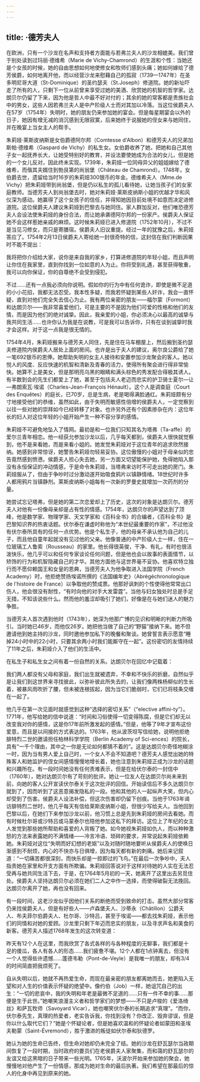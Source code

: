 ```yaml
---
---
---
```

title: ·德芳夫人
---




在欧洲，只有一个沙龙在名声和支持者方面能与若弗兰夫人的沙龙相媲美。我们曾于别处读到过玛丽·德维希（Marie de Vichy-Chamrond）的生涯和个性：当她还是个女孩的时候，她的自由思想如何地使修女和牧师们感到头痛；她如何嫁给了德芳侯爵，如何地离开他，而以经营沙龙来慰藉自己的孤寂（1739—1747年）在圣多明尼哥大道（St-Dominique）的圣约瑟夫（St.Joseph）修道院。她的新址吓走了所有的人，只剩下一位从前曾来享受过她的美酒、欣赏她的机智的哲学家。达朗贝尔仍留了下来，因为他是哲人中最不好对付的；其余的她的常客都是贵族社会中的男女，这些人因若弗兰夫人是中产阶级人士而对其加以冷落。当这位侯爵夫人在57岁（1754年）失明时，她的朋友仍来参加她的宴会。但是每星期宴会以外的日子，她因有增无减的消沉感到无限寂寞，后来她终于说服她的侄女来与她同住，并在晚宴上当女主人的帮手。

朱莉娅·莱斯皮纳斯是女伯爵德阿尔邦（Comtesse d'Albon）和德芳夫人的兄弟加斯帕·德维希（Gaspard de Vichy）的私生女。女伯爵收养了她，把她和自己其他子女一起抚养长大，让她受特别好的教育，并设法要使她成为合法的女儿，但是她的一个女儿反对，因此终未实现。1739年，朱莉娅一位同母异父的姐姐嫁给了德维希，而偕其夫婿住到勃艮第的尚翁堡（Château de Chamrond）。1748年，女伯爵去世，遗留给当时16岁的朱莉娅300银币的年金。德维希夫人（Mme.de Vichy）把朱莉娅带到尚翁堡，但是仍以私生的孤儿看待她，让她当孩子们的女家庭教师。当德芳夫人到尚翁堡去时，她对朱莉娅·莱斯皮纳斯小姐的优越才华和风仪深为感动。她赢得了这个女孩子的信任，并得知她因目前处境不如意而决定进修道院。这位侯爵夫人建议朱莉娅到巴黎去与她同住。家人群加反对，他们唯恐德芳夫人会设法使朱莉娅的身份合法，而让她承袭德阿尔邦的一份家产。侯爵夫人保证她不会这样惹她亲戚的麻烦。这时候朱莉娅已进入修道院（1752年10月），不过不是当见习修女，而只是寄膳宿。侯爵夫人旧议重提。经过一年的犹豫之后，朱莉娅答应了。1754年2月13日侯爵夫人寄给她一封很奇特的信，这封信在我们判断因果时不能不提出：

我将把你介绍给大家，说你是来自我的家乡，打算进修道院的年轻小姐，而且声明让你住在我家里，直到你找到一位如意的人为止。你将受到礼遇，甚至获得敬重，我可以向你保证，你的自尊绝不会受到侵犯。

不过……还有一点我必须向你说明。假如你的行为中有任何诡诈，即使是微不足道的小小花招，我都无法忍受。我本性多疑，而我若怀疑到某些人奸诈，我会一直怀疑，直到对他们完全失去信心为止。我有两位亲密的朋友——福尔蒙（Formont）和达朗贝尔——我非常喜爱他们，可是主要的不是因为他们可爱的性格和他们的友情，而是因为他们的绝对诚挚。因此，我亲爱的小姐，你必须决心以最高的诚挚与我共同生活……也许你认为我是在说教，可是我可以告诉你，只有在谈到诚挚时我才会这样。对于这一点我是很无情的。



1754年4月，朱莉娅搬来与德芳夫人同住，先是住在马车棚屋上，然后搬到圣约瑟夫修道院内侯爵夫人居处上面的房间。也许是出于夫人的建议，奥尔良公爵给了她一笔692银币的恩俸。她帮助失明的女主人接待和安置参加沙龙聚会的客人。她以悦人的风度、反应快速的机智和清新及青春的活力，使得所有聚会进行得非常愉快。她算不上是美女，但是那明亮乌黑的眼睛和满头棕色的秀发配合得极其诱人。有半数到会的先生们都爱上了她，甚至于包括夫人老迈而忠实的护卫骑士夏尔—让—弗朗索瓦·埃诺（Charles-Jean-François Hénault）。这个人是调查庭（Court des Enquêtes）的庭长，已70岁，总是生病，老是喝得满脸通红。朱莉娅颇有分寸地接受他们的恭维，虽然如此，由于失明而敏感性倍增的侯爵夫人，一定觉察到以往一些对她的崇拜如今已经转移了对象。也许另外还有个因素掺杂在内：这位年长的妇人对这位年轻的小姐开始产生一种不容分享的感情。

朱莉娅不可避免地坠入了情网。最初是和一位我们只知其名为塔弗（Ta-affe）的爱尔兰青年相恋。他一经获允参加沙龙以后，几乎每天都到，侯爵夫人很快就觉察到，他不是来看她，而是来看小姐的。她发觉朱莉娅对于这位青年的追求欣然接纳。她感到非常惊讶，她警告朱莉娅勿轻易妥协。这位傲慢的小姐对于母亲似的忠告竟然感到愤懑。侯爵夫人担心失去她，另一方面又切望能保护她，免得她陷入那没有永恒保证的冲动情感，于是命令朱莉娅，当塔弗来访时不可走出她的房门。朱莉娅服从了，但由于争吵时过分激动遂开始吸食鸦片以镇静情绪。18世纪时许多人都用鸦片当镇静剂。莱斯皮纳斯小姐每有一次新的罗曼史就增加一次药剂的分量。

她尝试忘记塔弗，但是她的第二次恋爱却上了历史，这次的对象是达朗贝尔。德芳夫人对他有一份像母亲却是占有性的情感。1754年，达朗贝尔的声望达到了顶峰，他是数学家、物理学家、天文学家和《百科全书》的合编者，《百科全书》是巴黎知识界的热衷话题。伏尔泰在谦虚时称他为“本世纪最重要的作家”，不过他没有伏尔泰所具有的任何一点优势。他是个私生子，他的母亲不承认他为自己的儿子，而且他自童年起就没有见过他的父亲。他像普通的中产阶级人士一样，住在一位玻璃工人鲁索（Rousseau）的家里。他长得很英俊，干净、有礼，有时也很活泼快乐，他几乎可以和任何专家谈论任何问题，但是他也会以故事的表面情节，以矫饰的行为和机智隐藏自己的才华。其他方面他与这世界毫不妥协。他喜欢特立独行而不愿仰赖国王和女皇的恩典，当德芳夫人为他争取进入法国学院（French Academy）时，他拒绝赞扬埃诺所撰的《法国编年史》（Abrégéchronologique de l'histoire de France）以争取他的赞成票。他那好讽刺的个性使得他常常出口伤人，他会很没有耐性，“有时向他的对手大发雷霆”。当他与妇女独处时总是手足无措，不知该说些什么。然而他的羞涩却吸引了她们，好像是在与她们迷人的魅力争胜。

当德芳夫人首次遇到他时（1743年），她深为他那广博的见识和明晰的判断力所吸引。当时她已46岁，而他仅26岁。她把他当做了自己的“野猫”接纳下来。她不但邀请他到她主持的沙龙，同时邀他参加私下的晚餐和聚谈。她曾誓言表示愿意“睡掉24小时中的22小时，只要其余两小时我们能厮守在一起”。这份密切的友情持续了11年之后，朱莉娅介入了他们的生活中。

在私生子和私生女之间有着一份自然的关系。达朗贝尔在回忆中记载着：

我们两人都没有父母和家庭，我们出生就被遗弃，不幸和不快乐的折磨，自然似乎是让我们到这世界来寻找彼此，以弥补彼此所失去的，让我们像两株杨柳似的生长着，被暴风雨吹折了腰，但未被连根拔起，因为当它们脆弱时，它们已将枝条交缠在一起了。



他几乎在第一次见面时就感觉到这种“选择的密切关系”（“elective affini-ty”）。1771年，他写给她的信中说道：“时间和习俗使得一切变得陈腐，但是它们却无以改变我对你的感情，这是你17年前所激发起的感情。”但是，他等了9年才宣布这份爱意，而且是以间接的方式表达的。1763年，他从波茨坦写信给她，说明他拒绝腓特烈二世的邀请担任柏林科学学院（Berlin Academy of Sci-ences）的院长，具有“一千个理由，其中之一你是无论如何都猜不着的”。这是达朗贝尔奇怪地糊涂一时，因为当有男人爱上自己时，一个女人不会不知道吧？德芳夫人感觉出她的特殊客人和她监护的侄女间感情慢慢地增长着，她也注意到朱莉娅正成为沙龙的话题和兴趣所在。有一段时间她没有任何责难表示，但是在给伏尔泰的一封信中（1760年），她对达朗贝尔有了苛刻的批评。她让一位友人在达朗贝尔尚未来到前，向她的客人公开宣读伏尔泰关于这次批评的回信。开始读信后不多久达朗贝尔就到了，因而听到了这恶意揭发隐私的一段。他和其他的人一起纵声大笑，但内心却受到了伤害。侯爵夫人设法补偿，但这次伤害却仍留下创痕。当他于1763年谒访腓特烈二世时，他几乎每天有信给莱斯皮纳斯小姐，但很少写给夫人。当他回到巴黎以后，在她们下来参加沙龙以前，他习惯上总是先到朱莉娅的房间去看她。而有时候杜尔哥或沙特吕或马蒙泰尔也陪他参加这私下的拜访。这位上了年纪的女主人发觉到那些她所帮助和喜爱的人背叛了她。如今她视朱莉娅如仇人，而以种种激怒的方法来表露她的不满情绪——冷言冷语、琐碎的要求，并常说起朱莉娅依赖她。朱莉娅对这位“失明而好幻想的老妪”以及对随时随地要听从侯爵夫人的使唤日渐感到不耐烦，内心的不快亦与日俱增，因为每天都有新的刺痛。她后来记叙道：“一切痛苦都很深刻，而快乐却是一掠即过的飞鸟。”在最后一次争吵中，夫人指责她在家里和开支方面有所欺骗。朱莉娅回答说对于这样对待她的人实在无法忍受再与她共同生活下去，于是，在1764年5月初的一天，她离开了这里出去另觅住处。侯爵夫人坚持达朗贝尔必须在她们二人之中作一选择，而使得破裂无法挽回。达朗贝尔离开了她，再也没有回来。

有一段时间，这老沙龙似乎因他们关系的断绝而受到致命的打击。虽然大部分常客仍来找侯爵夫人，但是有好些人——卢森堡夫人、沙蒂永（Châtillon）公爵夫人、布夫菲尔伯爵夫人、杜尔哥、沙特吕，甚至于埃诺——都去找朱莉娅，表示他们的同情和对她的爱顾。沙龙里只剩下年迈而忠实的朋友，以及寻求声名和美食的新客。德芳夫人描述1768年发生的这次转变道：

昨天有12个人在这里，而我欣赏了各式各样的与各种程度的无聊事，我们都是十足的傻瓜，各人有各人的形态……我们疲惫不堪。12个人都在1点钟离去，但没有一个人觉得些许遗憾……蓬德韦勒（Pont-de-Veyle）是我唯一的朋友，却有3/4的时间简直把我烦死了。



自从失明以后，她就不再热爱生命，而现在最亲密的朋友都离她而去，她更陷入无望和对人生的价值表示怀疑的绝望中。像约伯（Job）一样，她诅咒自己的出生：“一切的悲哀中，我的失明和年老是最微不足道的……只有一件不幸的事……那便是生于此世。”她嘲笑浪漫主义者和哲学家们的梦想——不只是卢梭的《爱洛绮丝》和萨瓦牧师（Savoyard Vicar），她也嘲笑伏尔泰的长期追求“真理”。“而你，伏尔泰先生，真理的热爱者，老实告诉我，你找到没有？你改正、毁弃谬误，但是你以什么取代它们？”她是个怀疑论者，但是她喜欢温和的怀疑论者如蒙田和圣埃夫勒蒙（Saint-Évremond），胜于激进的叛徒如伏尔泰和狄德罗。

她认为她的生命已告终，但生命对她却仍未完全了结。她的沙龙在舒瓦瑟尔当政期间恢复了一段时期，当时政府的要员们在老侯爵夫人家聚集，而和蔼的舒瓦瑟尔的友谊又给这黑暗的日子带来一些光明。1765年，沃波尔开始来参加她的聚会，她慢慢地对他产生了一份情感，那成为她对生命的最后执著。我们希望在那最后的惊人的化身中再见到原来的她。